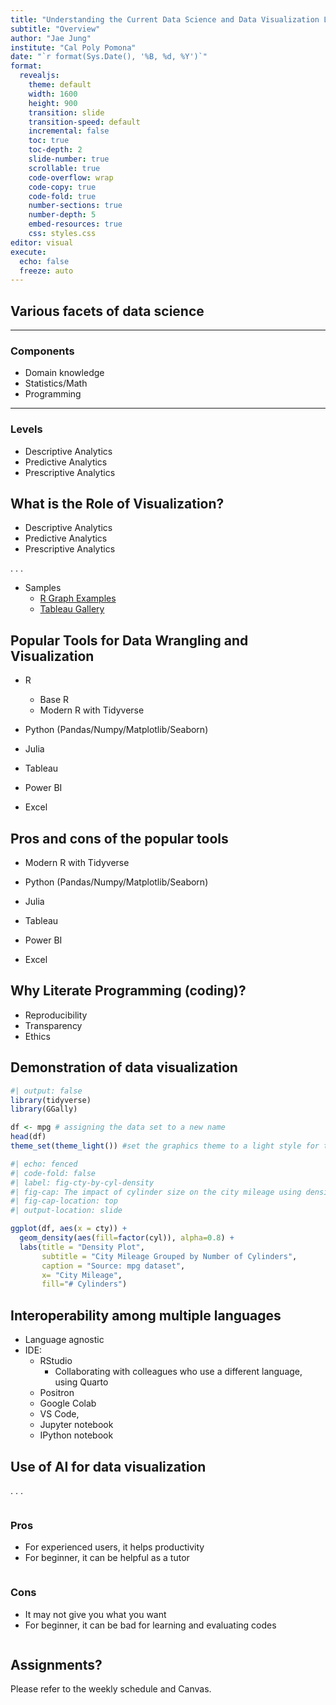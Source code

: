 ```yaml
---
title: "Understanding the Current Data Science and Data Visualization Landscape"
subtitle: "Overview"
author: "Jae Jung"
institute: "Cal Poly Pomona"
date: "`r format(Sys.Date(), '%B, %d, %Y')`"
format: 
  revealjs:
    theme: default
    width: 1600
    height: 900
    transition: slide
    transition-speed: default
    incremental: false
    toc: true
    toc-depth: 2
    slide-number: true
    scrollable: true
    code-overflow: wrap
    code-copy: true
    code-fold: true
    number-sections: true
    number-depth: 5
    embed-resources: true
    css: styles.css
editor: visual
execute: 
  echo: false
  freeze: auto
---
```


## Various facets of data science

------------------------------------------------------------------------

### Components

-   Domain knowledge
-   Statistics/Math
-   Programming

------------------------------------------------------------------------

### Levels

-   Descriptive Analytics
-   Predictive Analytics
-   Prescriptive Analytics

## What is the Role of Visualization?

-   Descriptive Analytics
-   Predictive Analytics
-   Prescriptive Analytics

. . .

-   Samples
    -   [R Graph Examples](https://r-graph-gallery.com/best-r-chart-examples.html)
    -   [Tableau Gallery](https://www.tableau.com/viz-gallery)

## Popular Tools for Data Wrangling and Visualization

::: incremental
-   R

    -   Base R
    -   Modern R with Tidyverse

-   Python (Pandas/Numpy/Matplotlib/Seaborn)

-   Julia

-   Tableau

-   Power BI

-   Excel
:::

## Pros and cons of the popular tools

::: highlight-muted
-   Modern R with Tidyverse

-   Python (Pandas/Numpy/Matplotlib/Seaborn)

-   Julia

-   Tableau

-   Power BI

-   Excel
:::

## Why Literate Programming (coding)?

::: incremental
-   Reproducibility
-   Transparency
-   Ethics
:::

## Demonstration of data visualization

```r
#| output: false
library(tidyverse)
library(GGally)

df <- mpg # assigning the data set to a new name
head(df)
theme_set(theme_light()) #set the graphics theme to a light style for this R session.
```

```r
#| echo: fenced
#| code-fold: false
#| label: fig-cty-by-cyl-density
#| fig-cap: The impact of cylinder size on the city mileage using density plot
#| fig-cap-location: top
#| output-location: slide

ggplot(df, aes(x = cty)) +
  geom_density(aes(fill=factor(cyl)), alpha=0.8) +
  labs(title = "Density Plot",
       subtitle = "City Mileage Grouped by Number of Cylinders",
       caption = "Source: mpg dataset",
       x= "City Mileage",  
       fill="# Cylinders") 
```

## Interoperability among multiple languages

-   Language agnostic
-   IDE:
    -   RStudio
        -   Collaborating with colleagues who use a different language, using Quarto
    -   Positron
    -   Google Colab
    -   VS Code,
    -   Jupyter notebook
    -   IPython notebook

## Use of AI for data visualization

. . .

:::::: columns
::::: incremental
::: column
### Pros

-   For experienced users, it helps productivity
-   For beginner, it can be helpful as a tutor
:::

::: column
### Cons

-   It may not give you what you want
-   For beginner, it can be bad for learning and evaluating codes
:::
:::::
::::::

## Assignments?

:::{.callout-tip}
Please refer to the weekly schedule and Canvas.
:::
